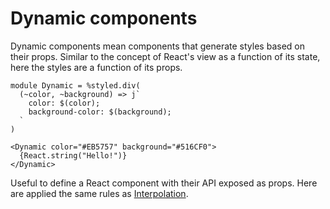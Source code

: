 # Dynamic components

Dynamic components mean components that generate styles based on their props. Similar to the concept of React's view as a function of its state, here the styles are a function of its props.

```rescript
module Dynamic = %styled.div(
  (~color, ~background) => j`
    color: $(color);
    background-color: $(background);
  `
)

<Dynamic color="#EB5757" background="#516CF0">
  {React.string("Hello!")}
</Dynamic>
```

Useful to define a React component with their API exposed as props.
Here are applied the same rules as [Interpolation](./interpolation.md).
